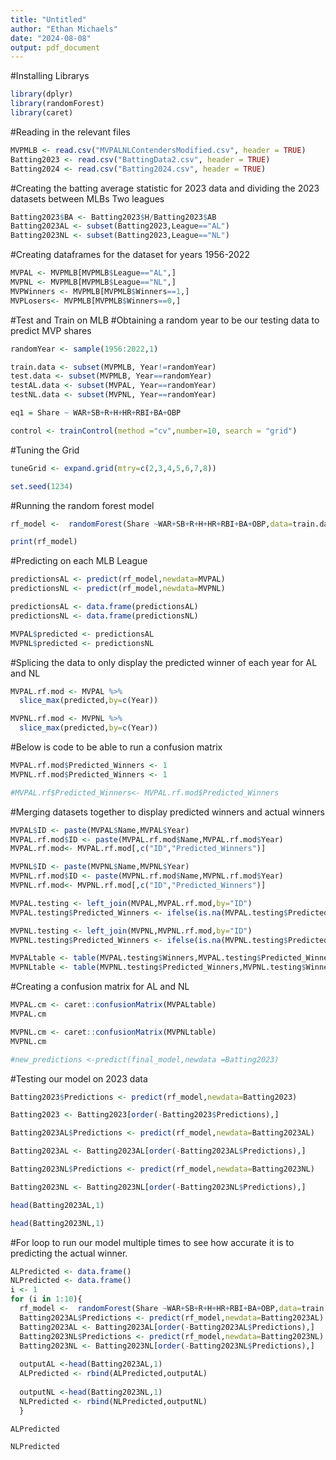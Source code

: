 ---
title: "Untitled"
author: "Ethan Michaels"
date: "2024-08-08"
output: pdf_document
---
#Installing Librarys
```{r}
library(dplyr)
library(randomForest)
library(caret)
```

#Reading in the relevant files
```{r}
MVPMLB <- read.csv("MVPALNLContendersModified.csv", header = TRUE)
Batting2023 <- read.csv("BattingData2.csv", header = TRUE)
Batting2024 <- read.csv("Batting2024.csv", header = TRUE)
```

#Creating the batting average statistic for 2023 data and dividing the 2023 datasets between MLBs Two leagues
```{r}
Batting2023$BA <- Batting2023$H/Batting2023$AB
Batting2023AL <- subset(Batting2023,League=="AL")
Batting2023NL <- subset(Batting2023,League=="NL")
```

#Creating dataframes for the dataset for years 1956-2022
```{r}
MVPAL <- MVPMLB[MVPMLB$League=="AL",]
MVPNL <- MVPMLB[MVPMLB$League=="NL",]
MVPWinners <- MVPMLB[MVPMLB$Winners==1,]
MVPLosers<- MVPMLB[MVPMLB$Winners==0,]
```

#Test and Train on MLB
#Obtaining a random year to be our testing data to predict MVP shares
```{r}
randomYear <- sample(1956:2022,1)
```

```{r}
train.data <- subset(MVPMLB, Year!=randomYear)
test.data <- subset(MVPMLB, Year==randomYear)
testAL.data <- subset(MVPAL, Year==randomYear)
testNL.data <- subset(MVPNL, Year==randomYear)

eq1 = Share ~ WAR+SB+R+H+HR+RBI+BA+OBP
```

```{r}
control <- trainControl(method ="cv",number=10, search = "grid")
```

#Tuning the Grid
```{r}
tuneGrid <- expand.grid(mtry=c(2,3,4,5,6,7,8))
```

```{r}
set.seed(1234)
```

#Running the random forest model
```{r}
rf_model <-  randomForest(Share ~WAR+SB+R+H+HR+RBI+BA+OBP,data=train.data,method="rf",trControl=control, tuneGrid=tuneGrid, importance=TRUE )

```

```{r}
print(rf_model)
```
#Predicting on each MLB League
```{r}
predictionsAL <- predict(rf_model,newdata=MVPAL)
predictionsNL <- predict(rf_model,newdata=MVPNL)

```

```{r}
predictionsAL <- data.frame(predictionsAL)
predictionsNL <- data.frame(predictionsNL)

```

```{r}
MVPAL$predicted <- predictionsAL
MVPNL$predicted <- predictionsNL

```

#Splicing the data to only display the predicted winner of each year for AL and NL
```{r}
MVPAL.rf.mod <- MVPAL %>%
  slice_max(predicted,by=c(Year))
```

```{r}
MVPNL.rf.mod <- MVPNL %>%
  slice_max(predicted,by=c(Year))
```

#Below is code to be able to run a confusion matrix
```{r}
MVPAL.rf.mod$Predicted_Winners <- 1
MVPNL.rf.mod$Predicted_Winners <- 1

#MVPAL.rf$Predicted_Winners<- MVPAL.rf.mod$Predicted_Winners
```

#Merging datasets together to display predicted winners and actual winners
```{r}
MVPAL$ID <- paste(MVPAL$Name,MVPAL$Year)
MVPAL.rf.mod$ID <- paste(MVPAL.rf.mod$Name,MVPAL.rf.mod$Year)
MVPAL.rf.mod<- MVPAL.rf.mod[,c("ID","Predicted_Winners")]

MVPNL$ID <- paste(MVPNL$Name,MVPNL$Year)
MVPNL.rf.mod$ID <- paste(MVPNL.rf.mod$Name,MVPNL.rf.mod$Year)
MVPNL.rf.mod<- MVPNL.rf.mod[,c("ID","Predicted_Winners")]
```

```{r}
MVPAL.testing <- left_join(MVPAL,MVPAL.rf.mod,by="ID")
MVPAL.testing$Predicted_Winners <- ifelse(is.na(MVPAL.testing$Predicted_Winners),0,1)

MVPNL.testing <- left_join(MVPNL,MVPNL.rf.mod,by="ID")
MVPNL.testing$Predicted_Winners <- ifelse(is.na(MVPNL.testing$Predicted_Winners),0,1)
```

```{r}
MVPALtable <- table(MVPAL.testing$Winners,MVPAL.testing$Predicted_Winners)
MVPNLtable <- table(MVPNL.testing$Predicted_Winners,MVPNL.testing$Winners)
```

#Creating a confusion matrix for AL and NL
```{r}
MVPAL.cm <- caret::confusionMatrix(MVPALtable)
MVPAL.cm
```

```{r}
MVPNL.cm <- caret::confusionMatrix(MVPNLtable)
MVPNL.cm
```

```{r}
#new_predictions <-predict(final_model,newdata =Batting2023)
```

#Testing our model on 2023 data 
```{r}
Batting2023$Predictions <- predict(rf_model,newdata=Batting2023)
```

```{r}
Batting2023 <- Batting2023[order(-Batting2023$Predictions),]
```

```{r}
Batting2023AL$Predictions <- predict(rf_model,newdata=Batting2023AL)
```

```{r}
Batting2023AL <- Batting2023AL[order(-Batting2023AL$Predictions),]
```

```{r}
Batting2023NL$Predictions <- predict(rf_model,newdata=Batting2023NL)
```

```{r}
Batting2023NL <- Batting2023NL[order(-Batting2023NL$Predictions),]
```

```{r}
head(Batting2023AL,1)

```

```{r}
head(Batting2023NL,1)

```
#For loop to run our model multiple times to see how accurate it is to predicting the actual winner.
```{r}
ALPredicted <- data.frame()
NLPredicted <- data.frame()
i <- 1
for (i in 1:10){
  rf_model <-  randomForest(Share ~WAR+SB+R+H+HR+RBI+BA+OBP,data=train.data,importance=TRUE )
  Batting2023AL$Predictions <- predict(rf_model,newdata=Batting2023AL)
  Batting2023AL <- Batting2023AL[order(-Batting2023AL$Predictions),]
  Batting2023NL$Predictions <- predict(rf_model,newdata=Batting2023NL)
  Batting2023NL <- Batting2023NL[order(-Batting2023NL$Predictions),]
  
  outputAL <-head(Batting2023AL,1)
  ALPredicted <- rbind(ALPredicted,outputAL)
  
  outputNL <-head(Batting2023NL,1)
  NLPredicted <- rbind(NLPredicted,outputNL)
  }
```

```{r}
ALPredicted
```

```{r}
NLPredicted
```


```{r}

```